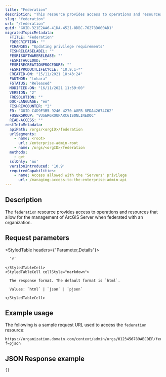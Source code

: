```yaml
---
title: "Federation"
description: "This resource provides access to operations and resources that allow for the management of ArcGIS Server when federated with an organization."
slug: "federation"
url: "/federation"
guid: "GUID-321E2AA6-41DA-4521-8DBC-76278D000AD1"
migratedTopicMetadata:
  FTITLE: "Federation"
  FDESCRIPTION: ""
  FCHANGES: "Updating privilege requirements"
  FISHRELEASELABEL: ""
  FESRISOFTWARERELEASE: ""
  FESRITAGCLOUD: ""
  FESRIRECREATIONPROCEDURE: ""
  FESRIPRODUCTLIFECYCLE: "10.9.1-*"
  CREATED-ON: "15/11/2021 18:43:24"
  FAUTHOR: "tohara"
  FSTATUS: "Released"
  MODIFIED-ON: "16/11/2021 11:59:00"
  VERSION: "2"
  FRESOLUTION: ""
  DOC-LANGUAGE: "en"
  FISHREVCOUNTER: "2"
  ED: "GUID-C4D9F3B5-9246-4270-A8EB-8EDA42674C62"
  FUSERGROUP: "VUSERGROUPARCGISONLINEDOC"
  READ-ACCESS: ""
restInfoMetadata:
  apiPath: /orgs/<orgID>/federation
  urlSegments:
    - name: <root>
      url: /enterprise-admin-root
    - name: /orgs/<orgID>/federation
  methods:
    - get
  sslOnly: 'no'
  versionIntroduced: '10.9'
  requiredCapabilities:
    - name: Access allowed with the "Servers" privilege
      url: /managing-access-to-the-enterprise-admin-api
---
```


## Description

The `federation` resource provides access to operations and resources that allow for the management of ArcGIS Server when federated with an organization.


## Request parameters

<StyledTable headers={"Parameter,Details"}>
  <StyledTableRow>
    <StyledTableCell cellStyle="markdown">

      `f` 

    </StyledTableCell>
    <StyledTableCell cellStyle="markdown">

      The response format. The default format is `html`.

      Values: `html` | `json` | `pjson`

    </StyledTableCell>
  </StyledTableRow>
</StyledTable>

## Example usage

The following is a sample request URL used to access the `federation` resource:

```other
https://organization.domain.com/context/admin/orgs/0123456789ABCDEF/federation?f=pjson
```

## JSON Response example

```other
{}
```